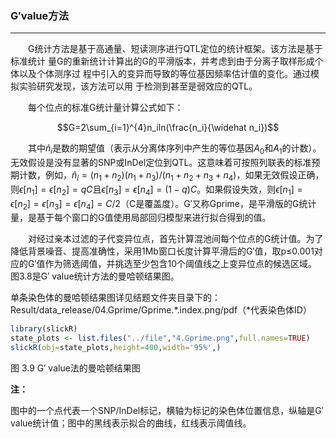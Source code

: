### G′value方法

***

<style>
img.inline-img {
    display:inline;
    width:auto;
}

img.independent-img {
    display:block;
    width:auto;
}
</style>
&emsp;&emsp;G统计方法是基于高通量、短读测序进行QTL定位的统计框架。该方法是基于标准统计
量G的重新统计计算出的G的平滑版本，并考虑到由于分离子取样形成个体以及个体测序过
程中引入的变异而导致的等位基因频率估计值的变化。通过模拟实验研究发现，该方法可以用
于检测到甚至是弱效应的QTL。

&emsp;&emsp;每个位点的标准G统计量计算公式如下：

$$G=2\sum_{i=1}^{4}n_iln(\frac{n_i}{\widehat n_i})$$

&emsp;&emsp;其中$\widehat n_i$是数的期望值（表示从分离体序列中产生的等位基因$A_0$和$A_1$的计数）。无效假设是没有显著的SNP或InDel定位到QTL。这意味着可按照列联表的标准预期计数，例如，$\widehat n_i = (n_1 + n_2)(n_1+n_3)/(n_1 + n_2 + n_3 + n_4)$，如果无效假设正确，则$\epsilon[n_1] = \epsilon[n_2] = qC$且$\epsilon[n_3] = \epsilon[n_4] = (1-q)C$。如果假设失效，则$\epsilon[n_1] = \epsilon[n_2] =\epsilon[n_3] = \epsilon[n_4] = C/2$（C是覆盖度）。G′又称Gprime，是平滑版的G统计量，是基于每个窗口的G值使用局部回归模型来进行拟合得到的值。

&emsp;&emsp;对经过亲本过滤的子代变异位点，首先计算混池间每个位点的G统计值。为了降低背景噪音、提高准确性，采用1Mb窗口长度计算平滑后的G′值，取p≤0.001对应的G′值作为筛选阈值，并挑选至少包含10个阈值线之上变异位点的候选区域。图3.8是G′ value统计方法的曼哈顿结果图。

单条染色体的曼哈顿结果图详见结题文件夹目录下的：<br>
Result/data_release/04.Gprime/Gprime.\*.index.png/pdf（\*代表染色体ID）

```r
library(slickR)
state_plots <- list.files("../file","4.Gprime.png",full.names=TRUE)
slickR(obj=state_plots,height=400,width='95%',)
```
<p class='mark'>图 3.9 G′ value法的曼哈顿结果图</p>

<p class='mark1'>**注：**</p>
图中的一个点代表一个SNP/InDel标记，横轴为标记的染色体位置信息，纵轴是G′ value统计值；图中的黑线表示拟合的曲线，红线表示阈值线。

